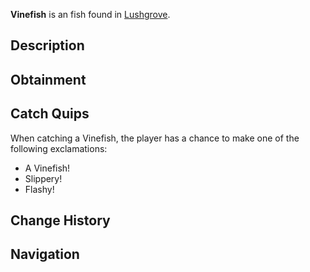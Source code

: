 {{FishInfobox
|image          = Vinefish.png
|rarity         = Uncommon
|sea            = Second Sea
|location       = [[Lushgrove]]
|sublocation    = 
|sources        = Fishing Rod
|radar_location = 
|prog_speed     = +15
|xp             = 45
|weather        = Windy
|time           = 
|season         = Summer
|bait           = Seaweed
|base_weight    = 34
|base_value     = 90
|weight_range   = 22
|base_chance    = 90
|base_resil     = 55
}}
'''Vinefish''' is an {{Rarity|Uncommon}} fish found in [[Lushgrove]].

== Description ==
{{Description|A slender green fish with yellow fins, slithering through the currents with serpentine grace.|Bestiary Entry}}

== Obtainment ==
{{Description|It weaves through the currents when the warm gusts stir.|Bestiary Hint}}
{{Fish Availability|
Lushgrove
|top_rods      = 
Free Spirit Rod\272756.75\183371.99;
Fischer's Rod\244543.03\212404.52;
Plastic Rod\241982.48\213655.29;
Azure Of Lagoon\241322.45\236322.86;
Trident Rod\230059.57\198403.64;
Candy Cane Rod\157268.17\156864.62;
Frog Rod\200841.98\210401.61;
Blazebringer Rod\205818.67\204342.3;
Astralhook Rod\205139.1\0;
Verdant Shear Rod\196619.36\178506.76;
No-Life Rod\185453.99\167589.62;
Ethereal Prism Rod\170508.8\157282.87;
Seraphic Rod\170197.83\146778.81;
Challenger's Rod\168523.9\151472.98;
Depthseeker Rod\164797.46\156570.79;
Rod Of The Forgotten Fang\163027.32\141222.42;
Avalanche Rod\162749.85\155129.51;
Volcanic Rod\161271.39\148501.75;
Rod Of The Exalted One\161028.17\139676.05;
Zeus Rod\160613.14\147895.62;
Rod Of The Depths\160339.28\140986.85;
Steady Rod\133033.55\125784.28
|recommended   = Free Spirit Rod
}}

== Catch Quips ==
When catching a Vinefish, the player has a chance to make one of the following exclamations:
* A Vinefish!
* Slippery!
* Flashy!

== Change History ==
{{Change History|{{subst:Current Version}}}}

== Navigation ==
{{Fish Navbox|Lushgrove}}